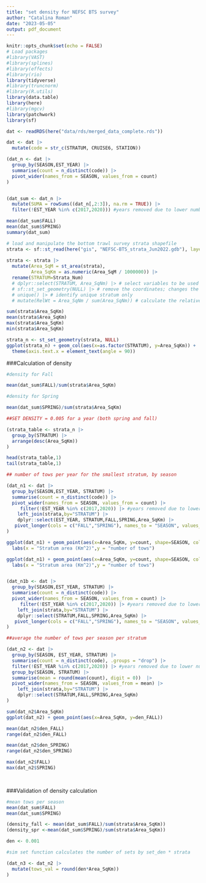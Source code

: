 ```yaml
---
title: "set density for NEFSC BTS survey"
author: "Catalina Roman"
date: "2023-05-05"
output: pdf_document
---
```


```r
knitr::opts_chunk$set(echo = FALSE)
# Load packages
#library(VAST)
#library(splines)
#library(effects)
#library(rio)
library(tidyverse)
#library(truncnorm)
#library(R.utils)
library(data.table)
library(here)
#library(mgcv)
library(patchwork)
library(sf)
```

```r
dat <- readRDS(here("data/rds/merged_data_complete.rds"))

dat <- dat |>
  mutate(code = str_c(STRATUM, CRUISE6, STATION)) 

(dat_n <- dat |>  
  group_by(SEASON,EST_YEAR) |>
  summarise(count = n_distinct(code)) |>
  pivot_wider(names_from = SEASON, values_from = count)
)


(dat_sum <- dat_n |>
  mutate(SUMA = rowSums((dat_n[,2:3]), na.rm = TRUE)) |>
  filter(!EST_YEAR %in% c(2017,2020))) #years removed due to lower number of tows that pull the mean down

mean(dat_sum$FALL)
mean(dat_sum$SPRING)
summary(dat_sum)

```

```r

# load and manipulate the bottom trawl survey strata shapefile
strata <- sf::st_read(here("gis", "NEFSC-BTS_strata_Jun2022.gdb"), layer = "NEFSC_BTS_ActiveStrata_Jun2022") #|>
  
strata <- strata |>
  mutate(Area_SqM = st_area(strata), 
         Area_SqKm = as.numeric(Area_SqM / 1000000)) |>
  rename(STRATUM=Strata_Num)
  # dplyr::select(STRATUM, Area_SqNm) |> # select variables to be used in calculations below
  # sf::st_set_geometry(NULL) |> # remove the coordinates; changes the sf to a df
  # unique() |> # identify unique stratum only 
  # mutate(RelWt = Area_SqNm / sum(Area_SqNm)) # calculate the relative weight of each stratum based on its proportion of the total survey footprint area; to be used in later calculations.

sum(strata$Area_SqKm)
mean(strata$Area_SqKm)
max(strata$Area_SqKm)
min(strata$Area_SqKm)

strata_n <- st_set_geometry(strata, NULL)
ggplot(strata_n) + geom_col(aes(x=as.factor(STRATUM), y=Area_SqKm)) + 
  theme(axis.text.x = element_text(angle = 90))

```
###Calculation of density 
```r
#density for Fall

mean(dat_sum$FALL)/sum(strata$Area_SqKm)

#density for Spring

mean(dat_sum$SPRING)/sum(strata$Area_SqKm)

##SET DENSITY = 0.005 for a year (both spring and fall)

```
```r
(strata_table <- strata_n |>
  group_by(STRATUM) |>
  arrange(desc(Area_SqKm)) 
)

head(strata_table,1)
tail(strata_table,1)
```

```r
## number of tows per year for the smallest stratum, by season

(dat_n1 <- dat |>  
  group_by(SEASON,EST_YEAR, STRATUM) |>
  summarise(count = n_distinct(code)) |>
  pivot_wider(names_from = SEASON, values_from = count) |>
     filter(!EST_YEAR %in% c(2017,2020)) |> #years removed due to lower number of tows that pull the mean down
    left_join(strata,by="STRATUM") |>
    dplyr::select(EST_YEAR, STRATUM,FALL,SPRING,Area_SqKm) |>
   pivot_longer(cols = c("FALL","SPRING"), names_to = "SEASON", values_to = "count")
)

ggplot(dat_n1) + geom_point(aes(x=Area_SqKm, y=count, shape=SEASON, color=SEASON)) + facet_wrap(~EST_YEAR) +
  labs(x = "Stratum area (Km^2)",y = "number of tows")

ggplot(dat_n1) + geom_point(aes(x=Area_SqKm, y=count, shape=SEASON, color=SEASON)) +
  labs(x = "Stratum area (Km^2)",y = "number of tows")



```
```r

(dat_n1b <- dat |>  
  group_by(SEASON,EST_YEAR, STRATUM) |>
  summarise(count = n_distinct(code)) |>
  pivot_wider(names_from = SEASON, values_from = count) |>
     filter(!EST_YEAR %in% c(2017,2020)) |> #years removed due to lower number of tows that pull the mean down
    left_join(strata,by="STRATUM") |>
    dplyr::select(STRATUM,FALL,SPRING,Area_SqKm) |>
   pivot_longer(cols = c("FALL","SPRING"), names_to = "SEASON", values_to = "count")
)

```


```r
##average the number of tows per season per stratum 

(dat_n2 <- dat |>
  group_by(SEASON, EST_YEAR, STRATUM) |>
  summarise(count = n_distinct(code), .groups = "drop") |>
  filter(!EST_YEAR %in% c(2017,2020)) |> #years removed due to lower number of tows that pull the mean down
  group_by(SEASON, STRATUM) |>
  summarise(mean = round(mean(count), digit = 0))  |>
  pivot_wider(names_from = SEASON, values_from = mean) |>
    left_join(strata,by="STRATUM") |>
    dplyr::select(STRATUM,FALL,SPRING,Area_SqKm)
)

sum(dat_n2$Area_SqKm)
ggplot(dat_n2) + geom_point(aes(x=Area_SqKm, y=den_FALL)) 

mean(dat_n2$den_FALL)
range(dat_n2$den_FALL)

mean(dat_n2$den_SPRING)
range(dat_n2$den_SPRING)

max(dat_n2$FALL)
max(dat_n2$SPRING)

  
```

###Validation of density calculation

```r
#mean tows per season
mean(dat_sum$FALL)
mean(dat_sum$SPRING)

(density_fall <- mean(dat_sum$FALL)/sum(strata$Area_SqKm))
(density_spr <-mean(dat_sum$SPRING)/sum(strata$Area_SqKm))

den <- 0.001

#sim set function calculates the number of sets by set_den * strata

(dat_n3 <- dat_n2 |>
  mutate(tows_val = round(den*Area_SqKm))
)

```
